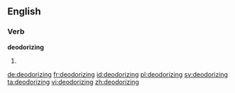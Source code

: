 ==English==

===Verb===
'''deodorizing'''

# {{third-person singular of|deodorize}}

[[de:deodorizing]]
[[fr:deodorizing]]
[[id:deodorizing]]
[[pl:deodorizing]]
[[sv:deodorizing]]
[[ta:deodorizing]]
[[vi:deodorizing]]
[[zh:deodorizing]]